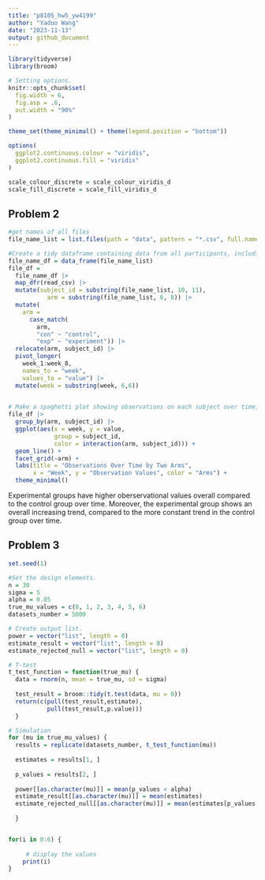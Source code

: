 ```yaml
---
title: "p8105_hw5_yw4199"
author: "Yaduo Wang"
date: "2023-11-13"
output: github_document
---
```


```r
library(tidyverse)
library(broom)

# Setting options. 
knitr::opts_chunk$set(
  fig.width = 6,
  fig.asp = .6,
  out.width = "90%"
)

theme_set(theme_minimal() + theme(legend.position = "bottom"))

options(
  ggplot2.continuous.colour = "viridis",
  ggplot2.continuous.fill = "viridis"
)

scale_colour_discrete = scale_colour_viridis_d
scale_fill_discrete = scale_fill_viridis_d
```


## Problem 2

```r
#get names of all files
file_name_list = list.files(path = "data", pattern = "*.csv", full.names = TRUE)

#Create a tidy dataframe containing data from all participants, including the subject ID, arm, and observations over time:
file_name_df = data_frame(file_name_list)
file_df = 
  file_name_df |> 
  map_dfr(read_csv) |> 
  mutate(subject_id = substring(file_name_list, 10, 11),
           arm = substring(file_name_list, 6, 8)) |> 
  mutate(
    arm = 
      case_match(
        arm, 
        "con" ~ "control", 
        "exp" ~ "experiment")) |> 
  relocate(arm, subject_id) |> 
  pivot_longer(
    week_1:week_8,
    names_to = "week", 
    values_to = "value") |> 
  mutate(week = substring(week, 6,6))
  
```

```r
# Make a spaghetti plot showing observations on each subject over time, and comment on differences between groups.
file_df |> 
  group_by(arm, subject_id) |> 
  ggplot(aes(x = week, y = value, 
             group = subject_id, 
             color = interaction(arm, subject_id))) +
  geom_line() +
  facet_grid(~arm) +
  labs(title = "Observations Over Time by Two Arms",
       x = "Week", y = "Observation Values", color = "Arms") +
  theme_minimal()
```

Experimental groups have higher oberservational values overall compared to the control group over time. Moreover, the experimental group shows an overall increasing trend, compared to the more constant trend in the control group over time. 

## Problem 3
```r
set.seed(1)
```

```r
#Set the design elements. 
n = 30
sigma = 5
alpha = 0.05
true_mu_values = c(0, 1, 2, 3, 4, 5, 6)
datasets_number = 5000
```

```r
# Create output list.
power = vector("list", length = 0)
estimate_result = vector("list", length = 0)
estimate_rejected_null = vector("list", length = 0)

# T-test
t_test_function = function(true_mu) {
  data = rnorm(n, mean = true_mu, sd = sigma)
  
  test_result = broom::tidy(t.test(data, mu = 0))
  return(c(pull(test_result,estimate), 
           pull(test_result,p.value)))
  }

# Simulation
for (mu in true_mu_values) {
  results = replicate(datasets_number, t_test_function(mu))
  
  estimates = results[1, ]
  
  p_values = results[2, ]
  
  power[[as.character(mu)]] = mean(p_values < alpha)
  estimate_result[[as.character(mu)]] = mean(estimates)
  estimate_rejected_null[[as.character(mu)]] = mean(estimates[p_values < alpha])
  
  }
```


```r

```

```r

for(i in 0:6) {
     
     # display the values
    print(i)
}




```

